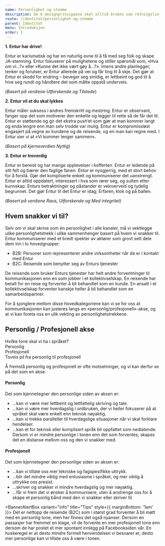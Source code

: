 ```yaml
---
name: Personlighet og stemme
description: De 6 designprinsippene skal alltid brukes som retningslinjer for det kreative arbeidet.
route: /identitet/personlighet-og-stemme
parent: Identitet
menu: Introduksjon
order: 1
---
```



<PageHeader></PageHeader>

**1. Entur har drive!**

Entur er karismatisk og har en naturlig evne til å få med seg folk og skape JA-stemning. Entur fokuserer på mulighetene og stiller spørsmål som, «Hva om vi...?» eller «Kunne det ikke vært gøy å...?». Imens andre planlegger, tenker og forutser, er Entur allerede på vei og får ting til å skje. Det gjør at Entur er skodd for endring – beveger seg smidig, er lettbeint og god til å hive seg rundt og håndtere det som måtte oppstå underveis.

(_Basert på verdiene Utforskende og Tilstede_)

**2. Entur vil at du skal lykkes**

Entur måler suksess i andres fremskritt og mestring. Entur er observant, fanger opp det som motiverer den enkelte og legger til rette så de får det til. Entur er støttende og gir det ekstra push’et som gjør at man kommer langt og enda lengre enn man selv trodde var mulig. Entur er kompromissløst engasjert på vegne av kundene og de reisende, og en man kan regne med. I Entur sier vi at «Vi kommer lenger sammen».

(_Basert på kjerneverdien Nyttig_)

**3. Entur er troverdig**

Entur er bereist og har mange opplevelser i kofferten. Entur er ledende på sitt felt og bærer den faglige fanen. Entur er nysgjerrig, med et stort behov for å forstå. Gjør det kompliserte enkelt og kommuniserer det uanstrengt. Entur er alltid oppdatert, interessert i hva som rører seg, og sulten etter kunnskap. Enturs betraktninger og påstander er veloverveid og tydelig begrunnet. Det gjør Entur til det Entur er idag; Erfaren, klok og på ballen.

(_Basert på verdiene Raus, Utforskende og Med integritet_)

## Hvem snakker vi til?

Selv om vi skal skrive som én personlighet i alle kanaler, må vi vektlegge ulike personlighetstrekk i ulike sammenhenger basert på hvem vi snakker til. Entur kommuniserer med et bredt spekter av aktører som grovt sett dele dem inn i to hovedgrupper:

- B2B: Personer som representerer andre virksomheter når de er i kontakt med Entur
- B2C: Reisende som benytter seg av Enturs tjenester

De reisende som bruker Enturs tjenester har helt andre forventninger til kommunikasjonen enn en som jobber i et kollektivselskap. En reisende har betalt for en reise og forventer å bli behandlet som en kunde. En ansatt i et kollektivselskap forventer kanskje heller å bli behandlet som en samarbeidspartner.

For å sjonglere mellom disse hovedkategoriene kan vi se for oss at kommunikasjonen kan justeres langs en «personlig/profesjonell»-akse, og at vi kan foreta oss en ulik vekting av personlighetstrekkene.

## Personlig / Profesjonell akse

<div
  style={{
    backgroundColor: tokens.colors.greys.grey30,
    padding: tokens.space.extraLarge2,
    width: '80%',
  }}
>
  <div>Hvilke tone skal vi ha i språket?</div>
  <div
    style={{ padding: '7rem 2rem', display: 'flex', flexDirection: 'column' }}
  >
    <div
      style={{
        display: 'flex',
        justifyContent: 'space-between',
        fontWeight: '600',
        marginBottom: '0.5rem',
      }}
    >
      <div>Personlig</div> <div>Profesjonell</div>
    </div>
    <VisuallyHidden>Toveis pil fra personlig til profesjonell</VisuallyHidden>
    <div className="red-arrow" />
  </div>
</div>

Å fremstå personlig og profesjonell er ofte motsetninger, og vi kan derfor se på det som en akse.

#### Personlig

Det som kjennetegner den personlige siden av aksen er:

- ...kan vi være mer lettbeint og lettfattelig skriving og tale.
- ...kan vi være mer hverdagslig i ordbruken, der vi heller fokuserer på at språket skal være enkelt enn teknisk nøyaktig.
- ...kan vi trekke paralleller til hverdagslige situasjoner når vi skal forklare hendelser.
- ...kan et for teknisk eller komplisert språk bli oppfattet som nedlatende. Dersom vi er mindre personlige i tonen enn det som forventes, skapes det en distanse mellom oss og den vi snakker med.

#### Profesjonell

Det som kjennetegner den personlige siden av aksen er:

- ...kan vi tillate oss mer tekniske og fagspesifikke uttrykk.
- ...blir det mindre viktig med entusiasme i språket, og mer viktig å uttrykke oss presist.
- ...skriver og snakker vi mindre hverdagslig og mer nøyaktig.
- ...får vi frem det vi ønsker å kommunisere, uten å anstrenge oss for å skape et personlig bånd med den vi snakker eller skriver til.

<BannerAlertBox variant="info" title="Tips" style={{ marginBottom: '1em' }}>
  Det er nettopp de reisende (B2C) som i størst grad forventer å bli møtt med en
  personlig tone, men her finnes det også nyanser. Dersom en passasjer har
  fremmet en klage, vil de forvente en mer profesjonell tone enn dersom de har
  postet et mer spontant innlegg på Facebooksiden vår. En huskeregel er at desto
  mindre formell henvendelsen vi besvarer er, desto mer personlige kan vi
  tillate oss å være i tonen.
</BannerAlertBox>
